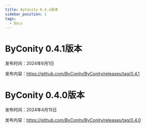 ```yaml
---
title: ByConity 0.4.x版本
sidebar_position: 1
tags:
  - Docs
---
```



# ByConity 0.4.1版本

发布时间：2024年6月1日

发布内容：https://github.com/ByConity/ByConity/releases/tag/0.4.1


# ByConity 0.4.0版本

发布时间：2024年4月15日

发布内容：https://github.com/ByConity/ByConity/releases/tag/0.4.0